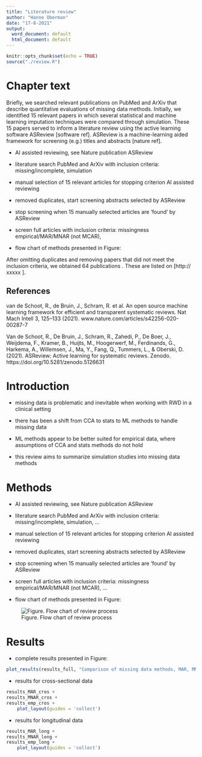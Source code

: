 ```yaml
---
title: "Literature review"
author: "Hanne Oberman"
date: "17-8-2021"
output:
  word_document: default
  html_document: default
---
```


```r
knitr::opts_chunk$set(echo = TRUE)
source("./review.R")
```


# Chapter text

Briefly, we searched relevant publications on PubMed and ArXiv that describe quantitative evaluations of missing data methods. Initially, we identified 15 relevant papers in which several statistical and machine learning imputation techniques were compared through simulation. These 15 papers served to inform a literature review using the active learning software ASReview [software ref]. ASReview is a machine-learning aided framework for screening (e.g.) titles and abstracts [nature ref].

-	AI assisted reviewing, see Nature publication ASReview

-	literature search PubMed and ArXiv with inclusion criteria: missing/incomplete, simulation

-	manual selection of 15 relevant articles for stopping criterion AI assisted reviewing

-	removed duplicates, start screening abstracts selected by ASReview

-	stop screening when 15 manually selected articles are ‘found’ by ASReview

-	screen full articles with inclusion criteria: missingness empirical/MAR/MNAR (not MCAR),

-	flow chart of methods presented in Figure:

After omitting duplicates and removing papers that did not meet the inclusion criteria, we obtained 64 publications . These are listed on [http:// xxxxx ]. 

## References

van de Schoot, R., de Bruin, J., Schram, R. et al. An open source machine learning framework for efficient and transparent systematic reviews. Nat Mach Intell 3, 125–133 (2021). www.nature.com/articles/s42256-020-00287-7

Van de Schoot, R., De Bruin, J., Schram, R., Zahedi, P., De Boer, J., Weijdema, F., Kramer, B., Huijts, M., Hoogerwerf, M., Ferdinands, G., Harkema, A., Willemsen, J., Ma, Y., Fang, Q., Tummers, L., & Oberski, D. (2021). ASReview: Active learning for systematic reviews. Zenodo. https://doi.org/10.5281/zenodo.5126631



# Introduction

- missing data is problematic and inevitable when working with RWD in a clinical setting

- there has been a shift from CCA to stats to ML methods to handle missing data

- ML methods appear to be better suited for empirical data, where assumptions of CCA and stats methods do not hold

- this review aims to summarize simulation studies into missing data methods

# Methods

- AI assisted reviewing, see Nature publication ASReview

- literature search PubMed and ArXiv with inclusion criteria: missing/incomplete, simulation, ...

- manual selection of 15 relevant articles for stopping criterion AI assisted reviewing

- removed duplicates, start screening abstracts selected by ASReview

- stop screening when 15 manually selected articles are 'found' by ASReview

- screen full articles with inclusion criteria: missingness empirical/MAR/MNAR (not MCAR), ...

- flow chart of methods presented in Figure:

![Figure. Flow chart of review process](./flowchart.png)

# Results


- complete results presented in Figure:

```r
plot_results(results_full, "Comparison of missing data methods, MAR, MNAR and 'real' missingness")
```

- results for cross-sectional data

```r
results_MAR_cros +
results_MNAR_cros +
results_emp_cros +
    plot_layout(guides = 'collect')
```


- results for longitudinal data


```r
results_MAR_long +
results_MNAR_long +
results_emp_long +
    plot_layout(guides = 'collect')
```


